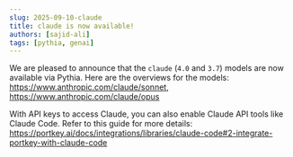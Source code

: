```yaml
---
slug: 2025-09-10-claude
title: claude is now available!
authors: [sajid-ali]
tags: [pythia, genai]
---
```


We are pleased to announce that the `claude` (`4.0` and `3.7`) models are now available via Pythia. Here are the overviews for the models:
https://www.anthropic.com/claude/sonnet, https://www.anthropic.com/claude/opus

<!-- truncate -->

With API keys to access Claude, you can also enable Claude API tools like Claude Code. Refer to this guide for more details: https://portkey.ai/docs/integrations/libraries/claude-code#2-integrate-portkey-with-claude-code
